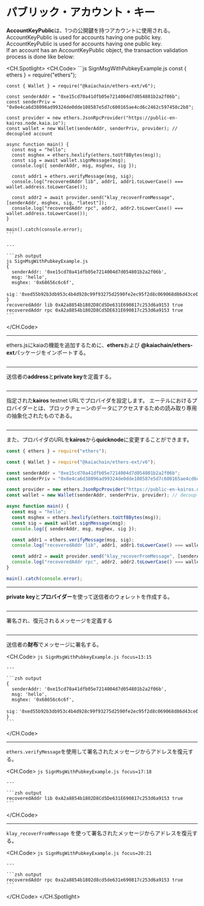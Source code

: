 # パブリック・アカウント・キー


<Editor module="/src/pages/ethers-ext-v6/SignMessage/AccountKeyPublic.tsx" route={RoutePath.EthersExt_SignMsg_Public} />

**AccountKeyPublic**は、1つの公開鍵を持つアカウントに使用される。 AccountKeyPublic is used for accounts having one public key.\
AccountKeyPublic is used for accounts having one public key.\
If an account has an AccountKeyPublic object, the transaction validation process is done like below:

<CH.Spotlight>
  <CH.Code>
    ```js SignMsgWithPubkeyExample.js
    const { ethers } = require("ethers");

    const { Wallet } = require("@kaiachain/ethers-ext/v6");

    const senderAddr = "0xe15cd70a41dfb05e7214004d7d054801b2a2f06b";
    const senderPriv = "0x0e4ca6d38096ad99324de0dde108587e5d7c600165ae4cd6c2462c597458c2b8";

    const provider = new ethers.JsonRpcProvider("https://public-en-kairos.node.kaia.io");
    const wallet = new Wallet(senderAddr, senderPriv, provider); // decoupled account

    async function main() {
      const msg = "hello";
      const msghex = ethers.hexlify(ethers.toUtf8Bytes(msg));
      const sig = await wallet.signMessage(msg);
      console.log({ senderAddr, msg, msghex, sig });

      const addr1 = ethers.verifyMessage(msg, sig);
      console.log("recoveredAddr lib", addr1, addr1.toLowerCase() === wallet.address.toLowerCase());

      const addr2 = await provider.send("klay_recoverFromMessage", [senderAddr, msghex, sig, "latest"]);
      console.log("recoveredAddr rpc", addr2, addr2.toLowerCase() === wallet.address.toLowerCase());
    }

    main().catch(console.error);
    ```

    ---

    ```zsh output
    js SignMsgWithPubkeyExample.js
    {
      senderAddr: '0xe15cd70a41dfb05e7214004d7d054801b2a2f06b',
      msg: 'hello',
      msghex: '0x68656c6c6f',
      sig：'0xed55b92b3db953c4b4d928c99f93275d2590fe2ec95f2d8c069068d86d43ce0c0d1206f297351c6a0dfaba9c24d1a2ac293ac8f8a73d16c2b0c39ce90bc36ab71b'
    }
    recoveredAddr lib 0xA2a8854b1802D8Cd5De631E690817c253d6a9153 true
    recoveredAddr rpc 0xA2a8854b1802D8Cd5DE631E690817c253d6a9153 true
    ```
  </CH.Code>

  ---

  ethers.jsにkaiaの機能を追加するために、**ethers**および **@kaiachain/ethers-ext**パッケージをインポートする。

  ```js SignMsgWithPubkeyExample.js focus=1:3
  ```

  ---

  送信者の**address**と**private key**を定義する。

  ```js SignMsgWithPubkeyExample.js focus=5:6
  ```

  ---

  指定された**kairos** testnet URLでプロバイダを設定します。 エーテルにおけるプロバイダーとは、ブロックチェーンのデータにアクセスするための読み取り専用の抽象化されたものである。

  ```js SignMsgWithPubkeyExample.js focus=8
  ```

  ---

  また、プロバイダのURLを**kairos**から**quicknode**に変更することができます。

  ```js SignMsgWithPubkeyExample.js focus=8
  const { ethers } = require("ethers");

  const { Wallet } = require("@kaiachain/ethers-ext/v6");

  const senderAddr = "0xe15cd70a41dfb05e7214004d7d054801b2a2f06b";
  const senderPriv = "0x0e4ca6d38096ad99324de0dde108587e5d7c600165ae4cd6c2462c597458c2b8";

  const provider = new ethers.JsonRpcProvider("https://public-en-kairos.node.kaia.io");
  const wallet = new Wallet(senderAddr, senderPriv, provider); // decoupled account

  async function main() {
    const msg = "hello";
    const msghex = ethers.hexlify(ethers.toUtf8Bytes(msg));
    const sig = await wallet.signMessage(msg);
    console.log({ senderAddr, msg, msghex, sig });

    const addr1 = ethers.verifyMessage(msg, sig);
    console.log("recoveredAddr lib", addr1, addr1.toLowerCase() === wallet.address.toLowerCase());

    const addr2 = await provider.send("klay_recoverFromMessage", [senderAddr, msghex, sig, "latest"]);
    console.log("recoveredAddr rpc", addr2, addr2.toLowerCase() === wallet.address.toLowerCase());
  }

  main().catch(console.error);
  ```

  ---

  **private key**と**プロバイダー**を使って送信者のウォレットを作成する。

  ```js SignMsgWithPubkeyExample.js focus=9
  ```

  ---

  署名され、復元されるメッセージを定義する

  ```js SignMsgWithPubkeyExample.js focus=12
  ```

  ---

  送信者の**財布**でメッセージに署名する。

  <CH.Code>
    ```js SignMsgWithPubkeyExample.js focus=13:15
    ```

    ---

    ```zsh output
    {
      senderAddr: '0xe15cd70a41dfb05e7214004d7d054801b2a2f06b',
      msg: 'hello',
      msghex: '0x68656c6c6f',
      sig：'0xed55b92b3db953c4b4d928c99f93275d2590fe2ec95f2d8c069068d86d43ce0c0d1206f297351c6a0dfaba9c24d1a2ac293ac8f8a73d16c2b0c39ce90bc36ab71b'
    }
    ```
  </CH.Code>

  ---

  `ethers.verifyMessage`を使用して署名されたメッセージからアドレスを復元する。

  <CH.Code>
    ```js SignMsgWithPubkeyExample.js focus=17:18
    ```

    ---

    ```zsh output
    recoveredAddr lib 0xA2a8854b1802D8Cd5De631E690817c253d6a9153 true
    ```
  </CH.Code>

  ---

  `klay_recoverFromMessage` を使って署名されたメッセージからアドレスを復元する。

  <CH.Code>
    ```js SignMsgWithPubkeyExample.js focus=20:21
    ```

    ---

    ```zsh output
    recoveredAddr rpc 0xa2a8854b1802d8cd5de631e690817c253d6a9153 true
    ```
  </CH.Code>
</CH.Spotlight>
